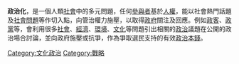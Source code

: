 {{POV|time=2008-11-19}}
'''政治化'''，是一個人類[[社會|社會]]中的多元問題，任何[[參與者|參與者]]基於[[人權|人權]]，能以社會熱門話題及[[社會問題|社會問題]]等作切入點，向管治權力施壓，以取得[[政府|政府]]關注及回應。例如[[政客|政客]]、[[政黨|政黨]]等，會利用很多[[社會|社會]]、[[經濟|經濟]]、[[環境|環境]]、[[文化|文化]]等問題引出相關的[[政治|政治]]議題在公開的政治場合討論，並向政府施壓或抗爭，作為爭取選民支持的有效[[政治本錢|政治本錢]]。




[[Category:文化政治|Category:文化政治]]
[[Category:戰略|Category:戰略]]